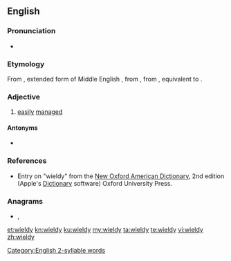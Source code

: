 ==English==

===Pronunciation===
* {{a|RP}} {{IPA|[ˈwɪəldɪ]|lang=en}}

{{rfap|lang=en}}

[[Category:English 2-syllable words]]

===Etymology===
From {{etyl|enm|en}} {{m|enm|weldy}}, extended form of Middle English {{m|enm|welde}}, from {{etyl|ang|en}} {{m|ang|wylde||dominant, controlling}}, from {{etyl|gem-pro|en}} {{m|gem-pro|*waldiz||manageable}}, equivalent to {{suffix|wield|y|lang=en}}.

===Adjective===
{{en-adj|er}}

# [[easily]] [[manage]]d

====Antonyms====
* {{l|en|unwieldy}}

===References===
* Entry on "wieldy" from the [[w:New Oxford American Dictionary|New Oxford American Dictionary]], 2nd edition (Apple's [[w:Dictionary (software)|Dictionary]] software) Oxford University Press.

===Anagrams===
* {{l|en|dewily}}, {{l|en|widely}}

[[et:wieldy]]
[[kn:wieldy]]
[[ku:wieldy]]
[[my:wieldy]]
[[ta:wieldy]]
[[te:wieldy]]
[[vi:wieldy]]
[[zh:wieldy]]
